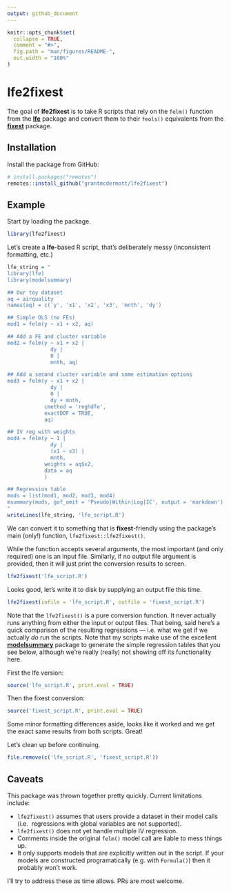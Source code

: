 ```yaml
---
output: github_document
---
```


<!-- README.md is generated from README.Rmd. Please edit that file -->

```r
knitr::opts_chunk$set(
  collapse = TRUE,
  comment = "#>",
  fig.path = "man/figures/README-",
  out.width = "100%"
)
```

# lfe2fixest

<!-- badges: start -->
<!-- badges: end -->

The goal of **lfe2fixest** is to take R scripts that rely on the `felm()` function 
from the [**lfe**](https://github.com/sgaure/lfe) package and convert 
them to their `feols()` equivalents from the 
[**fixest**](https://github.com/lrberge/fixest) package.

## Installation

Install the package from GitHub:

``` r
# install.packages("remotes")
remotes::install_github("grantmcdermott/lfe2fixest")
```
## Example

Start by loading the package.

```r
library(lfe2fixest)
```


Let's create a **lfe**-based R script, that's deliberately messy (inconsistent
formatting, etc.)

```r
lfe_string = "
library(lfe)
library(modelsummary)

## Our toy dataset
aq = airquality
names(aq) = c('y', 'x1', 'x2', 'x3', 'mnth', 'dy')

## Simple OLS (no FEs)
mod1 = felm(y ~ x1 + x2, aq)

## Add a FE and cluster variable
mod2 = felm(y ~ x1 + x2 |
              dy |
              0 |
              mnth, aq)

## Add a second cluster variable and some estimation options
mod3 = felm(y ~ x1 + x2 |
              dy |
              0 |
              dy + mnth,
            cmethod = 'reghdfe',
            exactDOF = TRUE,
            aq)

## IV reg with weights
mod4 = felm(y ~ 1 |
              dy |
              (x1 ~ x3) |
              mnth,
            weights = aq$x2,
            data = aq
            )

## Regression table
mods = list(mod1, mod2, mod3, mod4)
msummary(mods, gof_omit = 'Pseudo|Within|Log|IC', output = 'markdown')
"
writeLines(lfe_string, 'lfe_script.R')
```

We can convert it to something that is **fixest**-friendly using the package's
main (only!) function, `lfe2fixest::lfe2fixest()`. 

While the function accepts several arguments, the most important (and only
required) one is an input file. Similarly, if no output file argument is 
provided, then it will just print the conversion results to screen.

```r
lfe2fixest('lfe_script.R')
```

Looks good, let's write it to disk by supplying an output file this time.

```r
lfe2fixest(infile = 'lfe_script.R', outfile = 'fixest_script.R')
```

Note that the `lfe2fixest()` is a pure conversion function. It never actually
runs anything from either the input or output files. That being, said here's a 
quick comparison of the resulting regressions &mdash; i.e. what we get if we 
actually *do* run the scripts. Note that my scripts make use of the excellent 
[**modelsummary**](https://vincentarelbundock.github.io/modelsummary/index.html) 
package to generate the simple regression tables that you see below, although 
we're really (really) not showing off its functionality here.

First the lfe version:

```r
source('lfe_script.R', print.eval = TRUE)
```

Then the fixest conversion:

```r
source('fixest_script.R', print.eval = TRUE)
```

Some minor formatting differences aside, looks like it worked and we get the
exact same results from both scripts. Great!

Let's clean up before continuing.

```r
file.remove(c('lfe_script.R', 'fixest_script.R'))
```

## Caveats

This package was thrown together pretty quickly. Current limitations include:

- `lfe2fixest()` assumes that users provide a dataset in their model calls (i.e. 
regressions with global variables are not supported). 
- `lfe2fixest()` does not yet handle multiple IV regression. 
- Comments inside the original `felm()` model call are liable to mess things up. 
- It only supports models that are explicitly written out in the script. If
your models are constructed programatically (e.g. with `Formula()`) then it
probably won't work.

I'll try to address these as time allows. PRs are most welcome.
